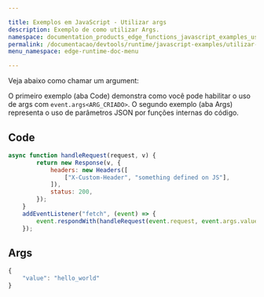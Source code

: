 ```yaml
---

title: Exemplos em JavaScript - Utilizar args
description: Exemplo de como utilizar Args.
namespace: documentation_products_edge_functions_javascript_examples_using_args
permalink: /documentacao/devtools/runtime/javascript-examples/utilizar-args/
menu_namespace: edge-runtime-doc-menu

---
```


Veja abaixo como chamar um argument:

O primeiro exemplo (aba Code) demonstra como você pode habilitar o uso de args com `event.args<ARG_CRIADO>`. O segundo exemplo (aba Args) representa o uso de parâmetros JSON por funções internas do código.

## Code

```js
async function handleRequest(request, v) {
        return new Response(v, {
            headers: new Headers([
                ["X-Custom-Header", "something defined on JS"],
            ]),
            status: 200,
        });
    }
    addEventListener("fetch", (event) => {
        event.respondWith(handleRequest(event.request, event.args.value));
    });
```

## Args

```js
{
    "value": "hello_world"
}
```



